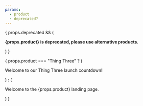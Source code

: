 ```yaml
---
params:
  - product
  - deprecated?
---
```


{
  props.deprecated && (
    <p>
      <strong>
        {props.product} is deprecated, please use alternative products.
      </strong>
    </p>
  )
}

{
  props.product === "Thing Three" ? (
    <p>Welcome to our Thing Three launch countdown!</p>
  ) : (
    <p>Welcome to the {props.product} landing page.</p>
  )
}
